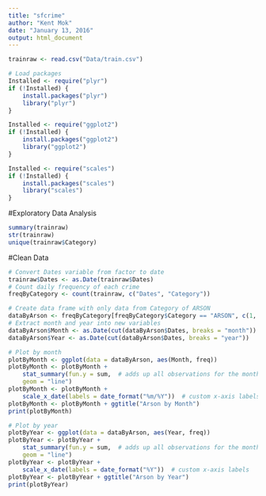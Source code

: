 ```yaml
---
title: "sfcrime"
author: "Kent Mok"
date: "January 13, 2016"
output: html_document
---
```



```r
trainraw <- read.csv("Data/train.csv")

# Load packages
Installed <- require("plyr")
if (!Installed) {
    install.packages("plyr")
    library("plyr")
}

Installed <- require("ggplot2")
if (!Installed) {
    install.packages("ggplot2")
    library("ggplot2")
}

Installed <- require("scales")
if (!Installed) {
    install.packages("scales")
    library("scales")
}
```

#Exploratory Data Analysis

```r
summary(trainraw)
str(trainraw)
unique(trainraw$Category)
```

#Clean Data
```r
# Convert Dates variable from factor to date
trainraw$Dates <- as.Date(trainraw$Dates)
# Count daily frequency of each crime
freqByCategory <- count(trainraw, c("Dates", "Category"))

# Create data frame with only data from Category of ARSON
dataByArson <- freqByCategory[freqByCategory$Category == "ARSON", c(1, 3)]
# Extract month and year into new variables
dataByArson$Month <- as.Date(cut(dataByArson$Dates, breaks = "month"))
dataByArson$Year <- as.Date(cut(dataByArson$Dates, breaks = "year"))

# Plot by month
plotByMonth <- ggplot(data = dataByArson, aes(Month, freq))
plotByMonth <- plotByMonth +
    stat_summary(fun.y = sum,  # adds up all observations for the month
    geom = "line")
plotByMonth <- plotByMonth +
    scale_x_date(labels = date_format("%m/%Y"))  # custom x-axis labels
plotByMonth <- plotByMonth + ggtitle("Arson by Month")
print(plotByMonth)

# Plot by year
plotByYear <- ggplot(data = dataByArson, aes(Year, freq))
plotByYear <- plotByYear +
    stat_summary(fun.y = sum,  # adds up all observations for the month
    geom = "line")
plotByYear <- plotByYear +
    scale_x_date(labels = date_format("%Y"))  # custom x-axis labels
plotByYear <- plotByYear + ggtitle("Arson by Year")
print(plotByYear)

```
